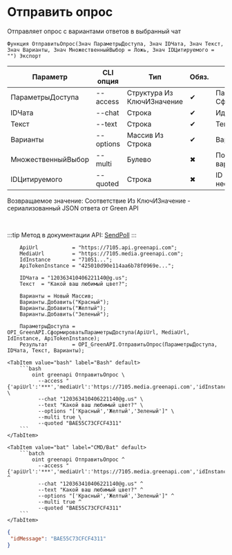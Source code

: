 ﻿---
sidebar_position: 4
description: Отправить опрос и другие функции для работы с Green API в Открытом пакете интеграций - бесплатной open-source библиотеке интеграций для 1С:Предприятие 8, OneScript и CLI
keywords: [1C, 1С, 1С:Предприятие, 1С:Предприятие 8.3, API, Интеграция, Сервисы, Обмен, OneScript, CLI, Green API]
---


# Отправить опрос
 Отправляет опрос с вариантами ответов в выбранный чат



`Функция ОтправитьОпрос(Знач ПараметрыДоступа, Знач IDЧата, Знач Текст, Знач Варианты, Знач МножественныйВыбор = Ложь, Знач IDЦитируемого = "") Экспорт`

  | Параметр | CLI опция | Тип | Обяз. | Назначение |
  |-|-|-|-|-|
  | ПараметрыДоступа | --access | Структура Из КлючИЗначение | &#x2714; | Параметры доступа. См. СформироватьПараметрыДоступа |
  | IDЧата | --chat | Строка | &#x2714; | Идентификатор чата |
  | Текст | --text | Строка | &#x2714; | Текст сообщения |
  | Варианты | --options | Массив Из Строка | &#x2714; | Варианты ответов |
  | МножественныйВыбор | --multi | Булево | &#x2716; | Позволяет выбирать несколько вариантов ответа |
  | IDЦитируемого | --quoted | Строка | &#x2716; | ID цитируемого сообщения, если необходимо |

  
  Возвращаемое значение:   Соответствие Из КлючИЗначение - сериализованный JSON ответа от Green API

<br/>

:::tip
Метод в документации API: [SendPoll](https://green-api.com/docs/api/sending/SendPoll/)
:::
<br/>



```bsl title="Пример использования для 1С:Предприятие/OneScript"
    ApiUrl           = "https://7105.api.greenapi.com";
    MediaUrl         = "https://7105.media.greenapi.com";
    IdInstance       = "71051...";
    ApiTokenInstance = "425010d90e114aa6b78f0969e...";

    IDЧата = "120363410406221140@g.us";
    Текст  = "Какой ваш любимый цвет?";

    Варианты = Новый Массив;
    Варианты.Добавить("Красный");
    Варианты.Добавить("Желтый");
    Варианты.Добавить("Зеленый");

    ПараметрыДоступа = OPI_GreenAPI.СформироватьПараметрыДоступа(ApiUrl, MediaUrl, IdInstance, ApiTokenInstance);
    Результат        = OPI_GreenAPI.ОтправитьОпрос(ПараметрыДоступа, IDЧата, Текст, Варианты);
```
    

 <Tabs>
  
    <TabItem value="bash" label="Bash" default>
        ```bash
            oint greenapi ОтправитьОпрос \
              --access "{'apiUrl':'***','mediaUrl':'https://7105.media.greenapi.com','idInstance':'7105187566','apiTokenInstance':'***'}" \
              --chat "120363410406221140@g.us" \
              --text "Какой ваш любимый цвет?" \
              --options "['Красный','Желтый','Зеленый']" \
              --multi true \
              --quoted "BAE55C73CFCF4311"
        ```
    </TabItem>
  
    <TabItem value="bat" label="CMD/Bat" default>
        ```batch
            oint greenapi ОтправитьОпрос ^
              --access "{'apiUrl':'***','mediaUrl':'https://7105.media.greenapi.com','idInstance':'7105187566','apiTokenInstance':'***'}" ^
              --chat "120363410406221140@g.us" ^
              --text "Какой ваш любимый цвет?" ^
              --options "['Красный','Желтый','Зеленый']" ^
              --multi true ^
              --quoted "BAE55C73CFCF4311"
        ```
    </TabItem>
</Tabs>


```json title="Результат"
{
 "idMessage": "BAE55C73CFCF4311"
}
```
